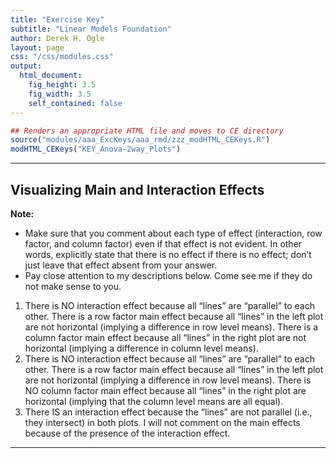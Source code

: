 ```yaml
---
title: "Exercise Key"
subtitle: "Linear Models Foundation"
author: Derek H. Ogle
layout: page
css: "/css/modules.css"
output:
  html_document:
    fig_height: 3.5
    fig_width: 3.5
    self_contained: false
---
```


```r
## Renders an appropriate HTML file and moves to CE directory
source("modules/aaa_ExcKeys/aaa_rmd/zzz_modHTML_CEKeys.R")
modHTML_CEKeys("KEY_Anova-2way_Plots")
```

----

## Visualizing Main and Interaction Effects

<div class="alert alert-warning">
<strong>Note:</strong> 
<ul>
<li>Make sure that you comment about each type of effect (interaction, row factor,  and column factor) even if that effect is not evident.  In other words, explicitly state that there is no effect if there is no effect; don't just leave that effect absent from your answer.</li>
<li>Pay close attention to my descriptions below. Come see me if they do not make sense to you.</li>
</ul>
</div>

1. There is NO interaction effect because all "lines" are "parallel" to each other.  There is a row factor main effect because all "lines" in the left plot are not horizontal (implying a difference in row level means).  There is a column factor main effect because all "lines" in the right plot are not horizontal (implying a difference in column level means).
1. There is NO interaction effect because all "lines" are "parallel" to each other.  There is a row factor main effect because all "lines" in the left plot are not horizontal (implying a difference in row level means).  There is NO column factor main effect because all "lines" in the right plot are horizontal (implying that the column level means are all equal).
1. There IS an interaction effect because the "lines" are not parallel (i.e., they intersect) in both plots.  I will not comment on the main effects because of the presence of the interaction effect.

----
